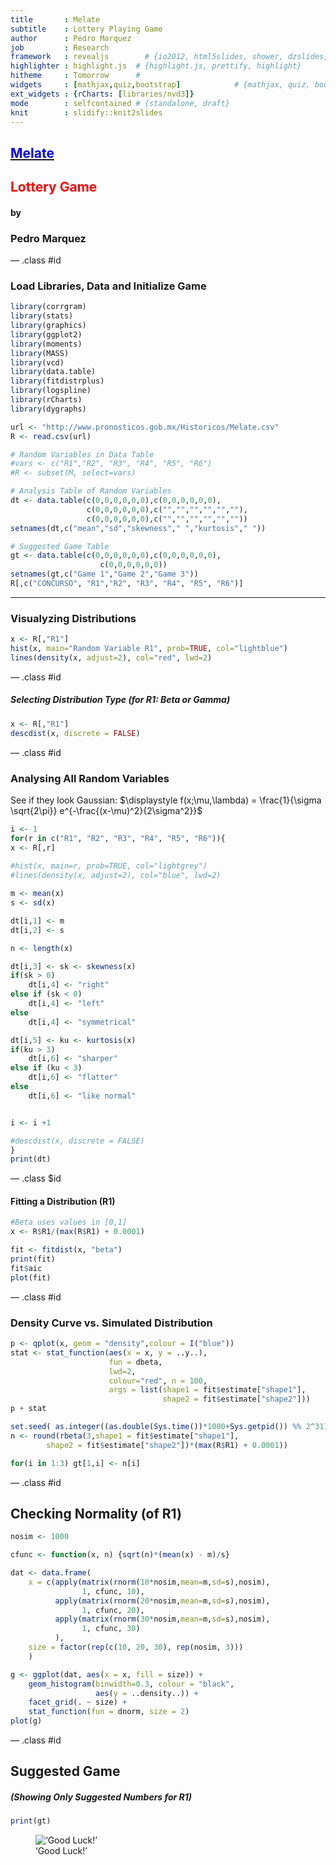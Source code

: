 ```yaml
---
title       : Melate
subtitle    : Lottery Playing Game
author      : Pedro Marquez
job         : Research
framework   : revealjs        # {io2012, html5slides, shower, dzslides, ...}
highlighter : highlight.js  # {highlight.js, prettify, highlight}
hitheme     : Tomorrow      # 
widgets     : [mathjax,quiz,bootstrap]            # {mathjax, quiz, bootstrap}
ext_widgets : {rCharts: [libraries/nvd3]}
mode        : selfcontained # {standalone, draft}
knit        : slidify::knit2slides
---
```


<html>
<body>

<a href="http://www.pronosticos.gob.mx/index.php/en/"><h2 style="color:blue">Melate</h2></a>

<h2 style="color:red">Lottery Game</h2>
<h4>by</h4>
<h3>Pedro Marquez</h3>

</body>
</html>

--- .class #id

<section data-background="Aquamarine">

### Load Libraries, Data and Initialize Game

```r

library(corrgram)
library(stats)
library(graphics)
library(ggplot2)
library(moments)
library(MASS)
library(vcd)
library(data.table)
library(fitdistrplus)
library(logspline)
library(rCharts)
library(dygraphs)

url <- "http://www.pronosticos.gob.mx/Historicos/Melate.csv"
R <- read.csv(url)

# Random Variables in Data Table
#vars <- c("R1","R2", "R3", "R4", "R5", "R6")
#R <- subset(M, select=vars)

# Analysis Table of Random Variables
dt <- data.table(c(0,0,0,0,0,0),c(0,0,0,0,0,0), 
                 c(0,0,0,0,0,0),c("","","","","",""),
                 c(0,0,0,0,0,0),c("","","","","",""))
setnames(dt,c("mean","sd","skewness"," ","kurtosis"," "))

# Suggested Game Table
gt <- data.table(c(0,0,0,0,0,0),c(0,0,0,0,0,0), 
                    c(0,0,0,0,0,0))
setnames(gt,c("Game 1","Game 2","Game 3"))
R[,c("CONCURSO", "R1","R2", "R3", "R4", "R5", "R6")]
```

---

### Visualyzing  Distributions

```r
x <- R[,"R1"]
hist(x, main="Random Variable R1", prob=TRUE, col="lightblue")
lines(density(x, adjust=2), col="red", lwd=2) 
```

--- .class #id 

##### Selecting Distribution Type (for R1: Beta or Gamma)

```r
x <- R[,"R1"]
descdist(x, discrete = FALSE)
```

--- .class #id 

### Analysing All Random Variables

See if they look Gaussian: $\displaystyle f(x;\mu,\lambda) = \frac{1}{\sigma \sqrt{2\pi}} e^{-\frac{(x-\mu)^2}{2\sigma^2}}$

```r
i <- 1
for(r in c("R1", "R2", "R3", "R4", "R5", "R6")){
x <- R[,r]
    
#hist(x, main=r, prob=TRUE, col="lightgrey")
#lines(density(x, adjust=2), col="blue", lwd=2) 

m <- mean(x)
s <- sd(x)

dt[i,1] <- m
dt[i,2] <- s

n <- length(x)

dt[i,3] <- sk <- skewness(x)
if(sk > 0)
    dt[i,4] <- "right"
else if (sk < 0)
    dt[i,4] <- "left"
else
    dt[i,4] <- "symmetrical"

dt[i,5] <- ku <- kurtosis(x)
if(ku > 3)
    dt[i,6] <- "sharper"
else if (ku < 3)
    dt[i,6] <- "flatter"
else
    dt[i,6] <- "like normal"


i <- i +1

#descdist(x, discrete = FALSE)
}
print(dt)
```

--- .class $id

#### Fitting a Distribution (R1)

```r
#Beta uses values in [0,1]
x <- R$R1/(max(R$R1) + 0.0001)

fit <- fitdist(x, "beta")
print(fit)
fit$aic
plot(fit)
```

--- .class #id

### Density Curve vs. Simulated Distribution

```r
p <- qplot(x, geom = "density",colour = I("blue"))
stat <- stat_function(aes(x = x, y = ..y..), 
                      fun = dbeta,
                      lwd=2,
                      colour="red", n = 100, 
                      args = list(shape1 = fit$estimate["shape1"],
                                  shape2 = fit$estimate["shape2"]))
p + stat

set.seed( as.integer((as.double(Sys.time())*1000+Sys.getpid()) %% 2^31) )
n <- round(rbeta(3,shape1 = fit$estimate["shape1"],
        shape2 = fit$estimate["shape2"])*(max(R$R1) + 0.0001))

for(i in 1:3) gt[1,i] <- n[i]

```

--- .class #id

## Checking Normality (of R1)

```r
nosim <- 1000

cfunc <- function(x, n) {sqrt(n)*(mean(x) - m)/s}

dat <- data.frame(
    x = c(apply(matrix(rnorm(10*nosim,mean=m,sd=s),nosim), 
                1, cfunc, 10),
          apply(matrix(rnorm(20*nosim,mean=m,sd=s),nosim), 
                1, cfunc, 20),
          apply(matrix(rnorm(30*nosim,mean=m,sd=s),nosim), 
                1, cfunc, 30)
          ),
    size = factor(rep(c(10, 20, 30), rep(nosim, 3)))
    )

g <- ggplot(dat, aes(x = x, fill = size)) +
    geom_histogram(binwidth=0.3, colour = "black", 
                   aes(y = ..density..)) +
    facet_grid(. ~ size) +
    stat_function(fun = dnorm, size = 2)
plot(g)
```

--- .class #id

## Suggested Game

##### (Showing Only Suggested Numbers for R1)

```r

print(gt)
``` 
!['Good Luck!'](http://www.smskhoj.com/wp-content/uploads/2015/10/8871_original.gif)



